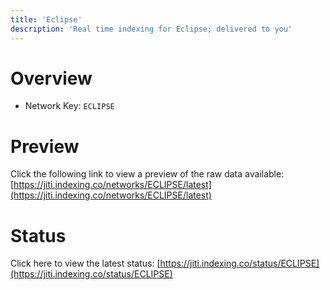 ```yaml
---
title: 'Eclipse'
description: 'Real time indexing for Eclipse; delivered to you'
---
```


# Overview
- Network Key: `ECLIPSE`

# Preview
Click the following link to view a preview of the raw data available: [https://jiti.indexing.co/networks/ECLIPSE/latest](https://jiti.indexing.co/networks/ECLIPSE/latest)

# Status
Click here to view the latest status: [https://jiti.indexing.co/status/ECLIPSE](https://jiti.indexing.co/status/ECLIPSE)
